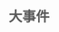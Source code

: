 {{需要扩展}}{{需要校对}}{{需要帮助}}
{{人物信息栏
|名称=神乐mea
|图片=神乐魅娅.jpg
|其他名称=神楽めあ
|所属团体=Project Paryi
|性别=女
|生日=8月2日
|标签=P家 女仆
|youtube=[https://www.youtube.com/channel/UCWCc8tO-uUl_7SJXIKJACMw 神楽めあ/ KaguraMea]
|bilibili=[https://space.bilibili.com/349991143 神楽めあ Official]
|twitter=[https://twitter.com/KaguraMea_VoV KaguraMea_VoV]
|showroom=无
|一句话描述={{Tip|content=待补充}}
|人物描述=待补充<br /><br />
}}


== <font size="5" color="#5a5a5a" center>大事件</font> ==

{{时间轴/开始}}
{{时间轴/节点
|时间=2018年6月3日
|标题=待补充
|内容=待补充
}}
{{时间轴/结束}}
